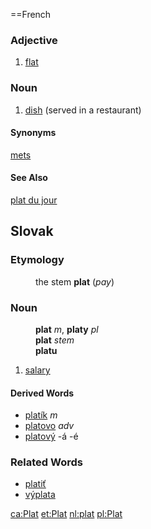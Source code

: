 ==French

===Adjective===

# [[flat]]
===Noun===

# [[dish]] (served in a restaurant)
====Synonyms====
[[mets]]
====See Also====
[[plat du jour]]
==Slovak==
===Etymology===
:the stem '''plat''' (''pay'')
===Noun===
:'''plat''' ''m'', '''platy''' ''pl''
:'''plat''' ''stem''
:'''platu''' ''{{gensg}}''
:{{decpat}} {{dub}}
# [[salary]]
====Derived Words====
* [[platík]] ''m''
* [[platovo]] ''adv''
* [[platový]] -á -é
===Related Words===
* [[platiť]]
* [[výplata]]

[[ca:Plat]]
[[et:Plat]]
[[nl:plat]]
[[pl:Plat]]